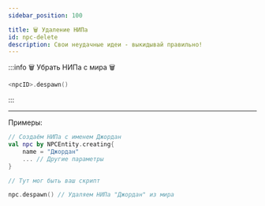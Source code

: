 ```yaml
---
sidebar_position: 100

title: 🗑️ Удаление НИПа
id: npc-delete
description: Свои неудачные идеи - выкидывай правильно!
---
```


:::info 🗑️ Убрать НИПа с мира 🗑️
```kts
<npcID>.despawn()
```
:::

---

Примеры:
```kts
// Создаём НИПа с именем Джордан
val npc by NPCEntity.creating{
    name = "Джордан"
    ... // Другие параметры
}

// Тут мог быть ваш скрипт

npc.despawn() // Удаляем НИПа "Джордан" из мира
```
